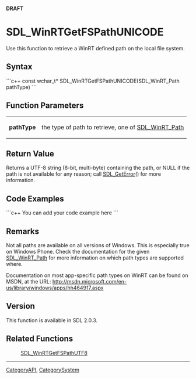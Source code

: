 <!-- pragma section-numbers off -->
<!-- pragma camelcase off -->
'''DRAFT'''

<!-- #*^*^*^*^*See http://wiki.libsdl.org/moin.cgi/SGFunctions for details on editing this page*^*^*^*^* -->


= SDL_WinRTGetFSPathUNICODE =
Use this function to retrieve a WinRT defined path on the local file system.




== Syntax ==
```c++
const wchar_t* SDL_WinRTGetFSPathUNICODE(SDL_WinRT_Path pathType)
```


== Function Parameters ==
{|
|'''pathType'''
|the type of path to retrieve, one of [[SDL_WinRT_Path]]
|}


== Return Value ==
Returns a UTF-8 string (8-bit, multi-byte) containing the path, or NULL if the path is not available for any reason; call [[SDL_GetError]]() for more information.


== Code Examples ==
```c++
You can add your code example here
```

<!-- #Leave this section as-is unless you have a code example to put in.  In that case, replace You can add your code example here with your code example following the Style Guide instructions.  Leave the rest of the markup alone and delete this comment. -->


== Remarks ==

Not all paths are available on all versions of Windows.  This is especially true on Windows Phone.  Check the documentation for the given [[SDL_WinRT_Path]] for more information on which path types are supported where.

Documentation on most app-specific path types on WinRT can be found on MSDN, at the URL: http://msdn.microsoft.com/en-us/library/windows/apps/hh464917.aspx


== Version ==
This function is available in SDL 2.0.3.


== Related Functions ==
:[[SDL_WinRTGetFSPathUTF8]]
<!-- #Remove this section if empty -->

----
[[CategoryAPI]], [[CategorySystem]]
<!-- #See the Style Guide for instructions on editing the footer. -->
